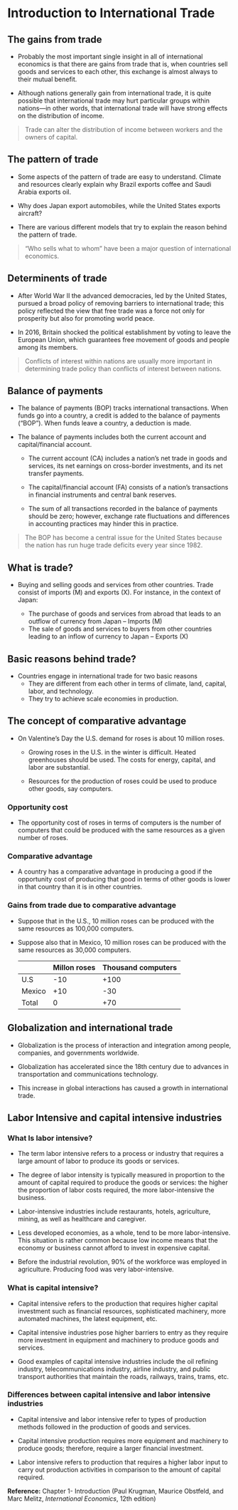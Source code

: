 # Introduction to International Trade

## The gains from trade

-   Probably the most important single insight in all of international economics is that there are gains from trade that is, when countries sell goods and services to each other, this exchange is almost always to their mutual benefit.

-   Although nations generally gain from international trade, it is quite possible that international trade may hurt particular groups within nations---in other words, that international trade will have strong effects on the distribution of income.

> Trade can alter the distribution of income between workers and the owners of capital.

## The pattern of trade

-   Some aspects of the pattern of trade are easy to understand. Climate and resources clearly explain why Brazil exports coffee and Saudi Arabia exports oil.

-   Why does Japan export automobiles, while the United States exports aircraft?

-   There are various different models that try to explain the reason behind the pattern of trade.

> "Who sells what to whom" have been a major question of international economics.

## Determinents of trade

-   After World War II the advanced democracies, led by the United States, pursued a broad policy of removing barriers to international trade; this policy reflected the view that free trade was a force not only for prosperity but also for promoting world peace.

-   In 2016, Britain shocked the political establishment by voting to leave the European Union, which guarantees free movement of goods and people among its members.

> Conflicts of interest within nations are usually more important in determining trade policy than conflicts of interest between nations.

## Balance of payments

-   The balance of payments (BOP) tracks international transactions. When funds go into a country, a credit is added to the balance of payments ("BOP"). When funds leave a country, a deduction is made.

-   The balance of payments includes both the current account and capital/financial account.

    -   The current account (CA) includes a nation's net trade in goods and services, its net earnings on cross-border investments, and its net transfer payments.

    -   The capital/financial account (FA) consists of a nation's transactions in financial instruments and central bank reserves.

    -   The sum of all transactions recorded in the balance of payments should be zero; however, exchange rate fluctuations and differences in accounting practices may hinder this in practice.

> The BOP has become a central issue for the United States because the nation has run huge trade deficits every year since 1982.

## What is trade?

-   Buying and selling goods and services from other countries. Trade consist of imports (M) and exports (X). For instance, in the context of Japan:

    -   The purchase of goods and services from abroad that leads to an outflow of currency from Japan -- Imports (M)
    -   The sale of goods and services to buyers from other countries leading to an inflow of currency to Japan -- Exports (X)

## Basic reasons behind trade?

-   Countries engage in international trade for two basic reasons
    -   They are different from each other in terms of climate, land, capital, labor, and technology.
    -   They try to achieve scale economies in production.

## The concept of comparative advantage

-   On Valentine's Day the U.S. demand for roses is about 10 million roses.

    -   Growing roses in the U.S. in the winter is difficult. Heated greenhouses should be used. The costs for energy, capital, and labor are substantial.

    -   Resources for the production of roses could be used to produce other goods, say computers.

### Opportunity cost

-   The opportunity cost of roses in terms of computers is the number of computers that could be produced with the same resources as a given number of roses.

### Comparative advantage

-   A country has a comparative advantage in producing a good if the opportunity cost of producing that good in terms of other goods is lower in that country than it is in other countries.

### Gains from trade due to comparative advantage

-   Suppose that in the U.S., 10 million roses can be produced with the same resources as 100,000 computers.

-   Suppose also that in Mexico, 10 million roses can be produced with the same resources as 30,000 computers.

    |        | Millon roses | Thousand computers |
    |--------|--------------|--------------------|
    | U.S    | -10          | +100               |
    | Mexico | +10          | -30                |
    | Total  | 0            | +70                |

## Globalization and international trade

-   Globalization is the process of interaction and integration among people, companies, and governments worldwide.

-   Globalization has accelerated since the 18th century due to advances in transportation and communications technology.

-   This increase in global interactions has caused a growth in international trade.


## Labor Intensive and capital intensive industries

### What Is labor intensive?

- The term labor intensive refers to a process or industry that requires a large amount of labor to produce its goods or services.
 
- The degree of labor intensity is typically measured in proportion to the amount of capital required to produce the goods or services: the higher the proportion of labor costs required, the more labor-intensive the business.

- Labor-intensive industries include restaurants, hotels, agriculture, mining, as well as healthcare and caregiver.

- Less developed economies, as a whole, tend to be more labor-intensive. This situation is rather common because low income means that the economy or business cannot afford to invest in expensive capital.

- Before the industrial revolution, 90% of the workforce was employed in agriculture. Producing food was very labor-intensive. 

### What is capital intensive?

- Capital intensive refers to the production that requires higher capital investment such as financial resources, sophisticated machinery, more automated machines, the latest equipment, etc. 

- Capital intensive industries pose higher barriers to entry as they require more investment in equipment and machinery to produce goods and services. 

- Good examples of capital intensive industries include the oil refining industry, telecommunications industry, airline industry, and public transport authorities that maintain the roads, railways, trains, trams, etc.


### Differences between capital intensive and labor intensive industries

- Capital intensive and labor intensive refer to types of production methods followed in the production of goods and services.

- Capital intensive production requires more equipment and machinery to produce goods; therefore, require a larger financial investment.

- Labor intensive refers to production that requires a higher labor input to carry out production activities in comparison to the amount of capital required.



**Reference:** Chapter 1- Introduction (Paul Krugman, Maurice Obstfeld, and Marc Melitz, *International Economics*, 12th edition)
